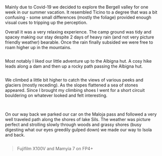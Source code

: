 Mainly due to Covid-19 we decided to explore the Bergell valley for one week in our summer vacation.
It resembled Ticino to a degree that was a bit confusing - some small differences (mostly the foliage) provided
enough visual cues to tripping up the perception.

Overall it was a very relaxing experience. The camp ground was tidy and spacey making our stay despite 2 days of heavy
rain (and not very picture friendly weather) bearable. Once the rain finally subsided we were free to roam higher up
in the mountains.

<Image blobId="HAqzg4T8peeeEyC1tUeJ1HB8iLhNbt6T5AxyNnzVohF6" size="wide" />

Most notably I liked our little adventure up to the Albigna hut. A cosy hike leads along a dam and then up a rocky path
passing the Albigna hut.

<Image blobId="2XYBKcuz7AuFKTJ9ZmrhkxkmAEZ2f6YbGcVsyG7fZuS8" size="wide" />

We climbed a little bit higher to catch the views of various peeks and glaciers (mostly receding). As the
slopes flattened a sea of stones appeared. Since I brought my climbing shoes I went for a short circuit
bouldering on whatever looked and felt interesting.

<Group>
  <Image
    blobId="7TPoyaCg5YaMWec2fUbsVFHQ96E3xytoWQXvSop3NTzg"
    span={[12]}
    aspectRatio={1}
  />
  <Image
    blobId="387NzfPVFM5RSqsVvgN8R26UGjXfeAL7uJGV12KWkFxQ"
    span={[12]}
    aspectRatio={1}
    size="default"
  />
</Group>

On our way back we parked our car on the Maloja pass and followed a very well traveled path along the shores of lake Sils. The weather was picture
perfect and strolling slowly through woods and grassy shores (busy digesting what our eyes greedily gulped down) we made our way to Isola and back.

<Image blobId="8G6HY4pzW1DESAv6jk1sW7UX5gMJusGHSHw55wh9cduv" size="wide" />

> Fujifilm X100V and Mamyia 7 on FP4+

